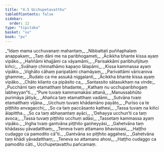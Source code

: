 ```yaml
---
title: "4.5 Ucchupetavatthu"
tableOfContents: false
sidebar:
  order: 12
type: "tipitaka"
basket: "su"
book: "pv"
---
```



<DynamicBreadcrumb />

<Division number="737" book="pv" bookNo="19" page="209">

<Paragraph number="789" type="verses" book="pv">
_“Idaṃ mama ucchuvanaṃ mahantaṃ,_  
_Nibbattati puññaphalaṃ anappakaṃ;_  
_Taṃ dāni me na paribhogameti,_  
_Ācikkha bhante kissa ayaṃ vipāko._  

</Paragraph>

</Division>
<Division number="738" book="pv" bookNo="19" page="209">

<Paragraph number="790" type="verses" book="pv">
_Haññāmi khajjāmi ca vāyamāmi,_  
_Parisakkāmi paribhuñjituṃ kiñci;_  
_Svāhaṃ chinnathāmo kapaṇo lālapāmi,_  
_Kissa kammassa ayaṃ vipāko._  

</Paragraph>

</Division>
<Division number="739" book="pv" bookNo="19" page="209">

<Paragraph number="791" type="verses" book="pv">
_Vighāto cāhaṃ paripatāmi chamāyaṃ,_  
_Parivattāmi vāricarova ghamme;_  
_Rudato ca me assukā niggalanti,_  
_Ācikkha bhante kissa ayaṃ vipāko._  

</Paragraph>

</Division>
<Division number="740" book="pv" bookNo="19" page="210">

<Paragraph number="792" type="verses" book="pv">
_Chāto kilanto ca pipāsito ca,_  
_Santassito sātasukhaṃ na vinde;_  
_Pucchāmi taṃ etamatthaṃ bhadante,_  
_Kathaṃ nu ucchuparibhogaṃ labheyyan”ti._  

</Paragraph>

</Division>
<Division number="741" book="pv" bookNo="19" page="210">

<Paragraph number="793" type="verses" book="pv">
_“Pure tuvaṃ kammamakāsi attanā,_  
_Manussabhūto purimāya jātiyā;_  
_Ahañca taṃ etamatthaṃ vadāmi,_  
_Sutvāna tvaṃ etamatthaṃ vijāna._  

</Paragraph>

</Division>
<Division number="742" book="pv" bookNo="19" page="210">

<Paragraph number="794" type="verses" book="pv">
_Ucchuṃ tuvaṃ khādamāno payāto,_  
_Puriso ca te piṭṭhito anvagacchi;_  
_So ca taṃ paccāsanto kathesi,_  
_Tassa tuvaṃ na kiñci ālapittha._  

</Paragraph>

</Division>
<Division number="743" book="pv" bookNo="19" page="210">

<Paragraph number="795" type="verses" book="pv">
_So ca taṃ abhaṇantaṃ ayāci,_  
_‘Dehayya ucchun’ti ca taṃ avoca;_  
_Tassa tuvaṃ piṭṭhito ucchuṃ adāsi,_  
_Tassetaṃ kammassa ayaṃ vipāko._  

</Paragraph>

</Division>
<Division number="744" book="pv" bookNo="19" page="210">

<Paragraph number="796" type="verses" book="pv">
_Iṅgha tvaṃ gantvāna piṭṭhito gaṇheyyāsi,_  
_Gahetvāna taṃ khādassu yāvadatthaṃ;_  
_Teneva tvaṃ attamano bhavissasi,_  
_Haṭṭho cudaggo ca pamodito cā”ti._  

</Paragraph>

</Division>
<Division number="745" book="pv" bookNo="19" page="210">

<Paragraph number="797" type="verses" book="pv">
_Gantvāna so piṭṭhito aggahesi,_  
_Gahetvāna taṃ khādi yāvadatthaṃ;_  
_Teneva so attamano ahosi,_  
_Haṭṭho cudaggo ca pamodito cāti._  


</Paragraph>
</Division>

<Paragraph number="798" type="center" book="pv">
Ucchupetavatthu pañcamaṃ.
</Paragraph>
